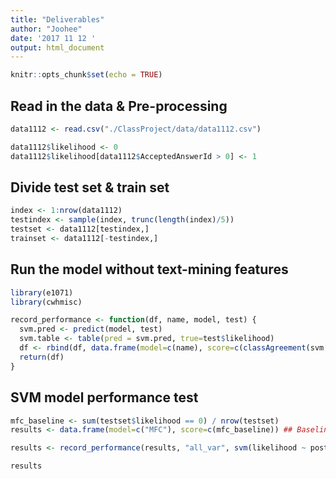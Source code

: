 ```yaml
---
title: "Deliverables"
author: "Joohee"
date: '2017 11 12 '
output: html_document
---
```


```r
knitr::opts_chunk$set(echo = TRUE)
```

## Read in the data & Pre-processing

```r
data1112 <- read.csv("./ClassProject/data/data1112.csv")

data1112$likelihood <- 0
data1112$likelihood[data1112$AcceptedAnswerId > 0] <- 1

```

## Divide test set & train set

```r
index <- 1:nrow(data1112)
testindex <- sample(index, trunc(length(index)/5))
testset <- data1112[testindex,]
trainset <- data1112[-testindex,]

```


## Run the model without text-mining features

```r
library(e1071)
library(cwhmisc)

record_performance <- function(df, name, model, test) {
  svm.pred <- predict(model, test)
  svm.table <- table(pred = svm.pred, true=test$likelihood)
  df <- rbind(df, data.frame(model=c(name), score=c(classAgreement(svm.table)$diag)))
  return(df)
}
```

## SVM model performance test

```r
mfc_baseline <- sum(testset$likelihood == 0) / nrow(testset)
results <- data.frame(model=c("MFC"), score=c(mfc_baseline)) ## Baseline performance

results <- record_performance(results, "all_var", svm(likelihood ~ postViewcount, data=trainset), testset) ## models before feature engineering

```

```r
results
```

